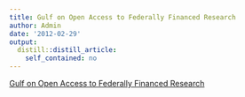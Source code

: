 ```yaml
---
title: Gulf on Open Access to Federally Financed Research
author: Admin
date: '2012-02-29'
output:
  distill::distill_article:
    self_contained: no
---
```


[Gulf on Open Access to Federally Financed Research](http://www.nytimes.com/2012/02/28/science/a-wide-gulf-on-open-access-to-federally-financed-research.html)
